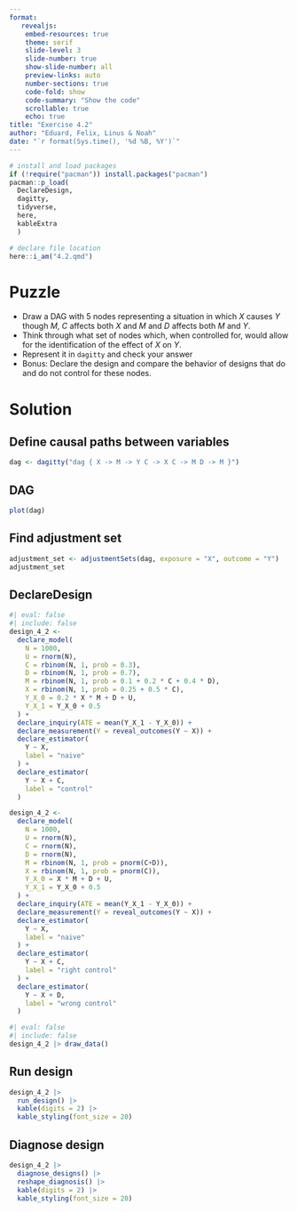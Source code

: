 ```yaml
---
format: 
   revealjs:
    embed-resources: true
    theme: serif
    slide-level: 3
    slide-number: true
    show-slide-number: all
    preview-links: auto
    number-sections: true
    code-fold: show
    code-summary: "Show the code"
    scrollable: true
    echo: true
title: "Exercise 4.2"
author: "Eduard, Felix, Linus & Noah"
date: "`r format(Sys.time(), '%d %B, %Y')`"
---
```



```r
# install and load packages
if (!require("pacman")) install.packages("pacman")
pacman::p_load(
  DeclareDesign,
  dagitty,
  tidyverse,
  here,
  kableExtra
  )

# declare file location
here::i_am("4.2.qmd")
```


# Puzzle

* Draw a DAG with 5 nodes representing  a situation in which $X$ causes $Y$ though $M$, $C$ affects both $X$ and $M$ and $D$ affects both $M$ and $Y$.
* Think through what  set of nodes which, when controlled for, would allow for the identification of the effect of $X$ on $Y$. 
* Represent it in `dagitty` and check your answer
* Bonus: Declare the design and compare the behavior of designs that do and do not control for these nodes.

# Solution

## Define causal paths between variables

```r
dag <- dagitty("dag { X -> M -> Y C -> X C -> M D -> M }")
```


## DAG

```r
plot(dag)
```


## Find adjustment set

```r
adjustment_set <- adjustmentSets(dag, exposure = "X", outcome = "Y")
adjustment_set
```


## DeclareDesign

```r
#| eval: false
#| include: false
design_4_2 <- 
  declare_model(
    N = 1000,
    U = rnorm(N),
    C = rbinom(N, 1, prob = 0.3),
    D = rbinom(N, 1, prob = 0.7),
    M = rbinom(N, 1, prob = 0.1 + 0.2 * C + 0.4 * D),
    X = rbinom(N, 1, prob = 0.25 + 0.5 * C),
    Y_X_0 = 0.2 * X * M + D + U,
    Y_X_1 = Y_X_0 + 0.5
  ) +
  declare_inquiry(ATE = mean(Y_X_1 - Y_X_0)) +
  declare_measurement(Y = reveal_outcomes(Y ~ X)) +
  declare_estimator(
    Y ~ X,
    label = "naive"
  ) +
  declare_estimator(
    Y ~ X + C,
    label = "control"
  )
```


```r
design_4_2 <- 
  declare_model(
    N = 1000,
    U = rnorm(N),
    C = rnorm(N),
    D = rnorm(N),
    M = rbinom(N, 1, prob = pnorm(C+D)),
    X = rbinom(N, 1, prob = pnorm(C)),
    Y_X_0 = X * M + D + U,
    Y_X_1 = Y_X_0 + 0.5
  ) +
  declare_inquiry(ATE = mean(Y_X_1 - Y_X_0)) +
  declare_measurement(Y = reveal_outcomes(Y ~ X)) +
  declare_estimator(
    Y ~ X,
    label = "naive"
  ) +
  declare_estimator(
    Y ~ X + C,
    label = "right control"
  ) +
  declare_estimator(
    Y ~ X + D,
    label = "wrong control"
  )
```


```r
#| eval: false
#| include: false
design_4_2 |> draw_data()
```

## Run design

```r
design_4_2 |> 
  run_design() |> 
  kable(digits = 2) |> 
  kable_styling(font_size = 20)
```

## Diagnose design

```r
design_4_2 |> 
  diagnose_designs() |> 
  reshape_diagnosis() |> 
  kable(digits = 2) |> 
  kable_styling(font_size = 20)
```